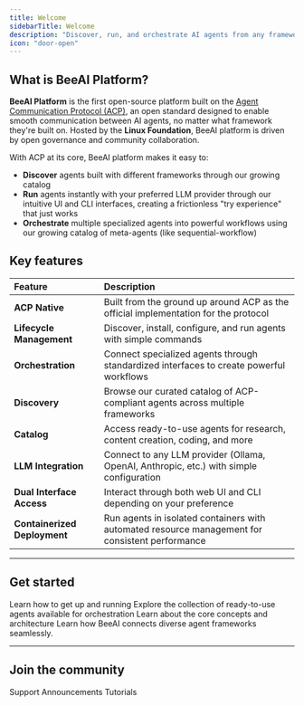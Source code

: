 ```yaml
---
title: Welcome
sidebarTitle: Welcome
description: "Discover, run, and orchestrate AI agents from any framework"
icon: "door-open"
---
```


## What is BeeAI Platform?

**BeeAI Platform** is the first open-source platform built on the [Agent Communication Protocol (ACP)](https://agentcommunicationprotocol.dev/), an open standard designed to enable smooth communication between AI agents, no matter what framework they're built on. Hosted by the **Linux Foundation**, BeeAI platform is driven by open governance and community collaboration.

With ACP at its core, BeeAI platform makes it easy to:
- **Discover** agents built with different frameworks through our growing catalog
- **Run** agents instantly with your preferred LLM provider through our intuitive UI and CLI interfaces, creating a frictionless "try experience" that just works
- **Orchestrate** multiple specialized agents into powerful workflows using our growing catalog of meta-agents (like sequential-workflow)

## Key features

| Feature                 | Description                    |
| :---------------------  | :------------------------------------------------------------ |
| **ACP Native**  | Built from the ground up around ACP as the official implementation for the protocol  |
| **Lifecycle Management** | Discover, install, configure, and run agents with simple commands             |
| **Orchestration** | Connect specialized agents through standardized interfaces to create powerful workflows   |
| **Discovery**     | Browse our curated catalog of ACP-compliant agents across multiple frameworks   |
| **Catalog**       | Access ready-to-use agents for research, content creation, coding, and more    |
| **LLM Integration** | Connect to any LLM provider (Ollama, OpenAI, Anthropic, etc.) with simple configuration  |
| **Dual Interface Access** | Interact through both web UI and CLI depending on your preference           |
| **Containerized Deployment** | Run agents in isolated containers with automated resource management for consistent performance |

---

## Get started

<CardGroup cols={2}>
  <Card title="Quickstart" icon="rocket" href="/introduction/quickstart">
    Learn how to get up and running
  </Card>
  <Card title="Agent Library" icon="robot" href="https://beeai.dev/agents">
    Explore the collection of ready-to-use agents available for orchestration
  </Card>
  <Card title="Architecture" icon="sitemap" href="/concepts/architecture">
    Learn about the core concepts and architecture
  </Card>
  <Card
    title="Agent Communication Protocol"
    icon="network-wired"
    href="https://agentcommunicationprotocol.dev"
  >
    Learn how BeeAI connects diverse agent frameworks seamlessly.
  </Card>
</CardGroup>

---

## Join the community

<CardGroup cols={3}>
  <Card title="Discord" icon="discord" href="https://discord.gg/NradeA6ZNF">
    Support
  </Card>
  <Card
    title="Bluesky"
    icon="bluesky"
    href="https://bsky.app/profile/beeaiagents.bsky.social"
  >
    Announcements
  </Card>
  <Card title="Youtube" icon="youtube" href="https://youtube.com/@BeeAIAgents">
    Tutorials
  </Card>
</CardGroup>
